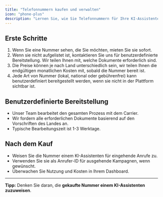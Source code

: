 ```yaml
---
title: "Telefonnummern kaufen und verwalten"
icon: "phone-plus"
description: "Lernen Sie, wie Sie Telefonnummern für Ihre KI-Assistenten kaufen, bereitstellen und verwalten"
---
```


## Erste Schritte

1. Wenn Sie eine Nummer sehen, die Sie möchten, mieten Sie sie sofort.
2. Wenn sie nicht aufgelistet ist, kontaktieren Sie uns für benutzerdefinierte Bereitstellung. Wir teilen Ihnen mit, welche Dokumente erforderlich sind.
3. Die Preise können je nach Land unterschiedlich sein, wir teilen Ihnen die endgültigen monatlichen Kosten mit, sobald die Nummer bereit ist.
4. Jede Art von Nummer (lokal, national oder gebührenfrei) kann benutzerdefiniert bereitgestellt werden, wenn sie nicht in der Plattform sichtbar ist.

## Benutzerdefinierte Bereitstellung

- Unser Team bearbeitet den gesamten Prozess mit dem Carrier.
- Wir fordern alle erforderlichen Dokumente basierend auf den Vorschriften des Landes an.
- Typische Bearbeitungszeit ist 1-3 Werktage.

## Nach dem Kauf

- Weisen Sie die Nummer einem KI-Assistenten für eingehende Anrufe zu.
- Verwenden Sie sie als Anrufer-ID für ausgehende Kampagnen, wenn gewünscht.
- Überwachen Sie Nutzung und Kosten in Ihrem Dashboard.

---

**Tipp:** Denken Sie daran, die **gekaufte Nummer einem KI-Assistenten zuzuweisen**. 